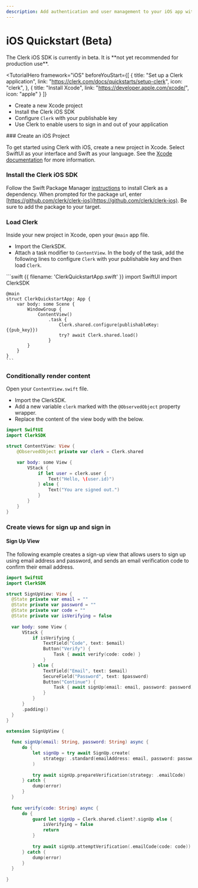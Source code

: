```yaml
---
description: Add authentication and user management to your iOS app with Clerk.
---
```


# iOS Quickstart (Beta)

<Callout type="warning">
  The Clerk iOS SDK is currently in beta. It is **not yet recommended for production use**.
</Callout>

<TutorialHero
  framework="iOS"
  beforeYouStart={[
    {
      title: "Set up a Clerk application",
      link: "https://clerk.com/docs/quickstarts/setup-clerk",
      icon: "clerk",
    },
    {
        title: "Install Xcode",
        link: "https://developer.apple.com/xcode/",
        icon: "apple"
    }
  ]}
>
  - Create a new Xcode project
  - Install the Clerk iOS SDK
  - Configure `Clerk` with your publishable key
  - Use Clerk to enable users to sign in and out of your application
</TutorialHero>

<Steps>
  ### Create an iOS Project

  To get started using Clerk with iOS, create a new project in Xcode. Select SwiftUI as your interface and Swift as your language.
  See the [Xcode documentation](https://developer.apple.com/documentation/xcode/creating-an-xcode-project-for-an-app) for more information.

  ### Install the Clerk iOS SDK

  Follow the Swift Package Manager [instructions](https://developer.apple.com/documentation/xcode/adding-package-dependencies-to-your-app) to install Clerk as a dependency.
  When prompted for the package url, enter [https://github.com/clerk/clerk-ios](https://github.com/clerk/clerk-ios). Be sure to add the package to your target.

  ### Load Clerk

  Inside your new project in Xcode, open your `@main` app file.

  - Import the ClerkSDK.
  - Attach a task modifier to `ContentView`. In the body of the task, add the following lines to configure `Clerk` with your publishable key and then load `Clerk`.

  <InjectKeys>
    ```swift {{ filename: 'ClerkQuickstartApp.swift' }}
    import SwiftUI
    import ClerkSDK

    @main
    struct ClerkQuickstartApp: App {
        var body: some Scene {
            WindowGroup {
                ContentView()
                    .task {
                        Clerk.shared.configure(publishableKey: {{pub_key}})
                        try? await Clerk.shared.load()
                    }
            }
        }
    }
    ```
  </InjectKeys>

  ### Conditionally render content

  Open your `ContentView.swift` file.

  - Import the ClerkSDK.
  - Add a new variable `clerk` marked with the `@ObservedObject` property wrapper.
  - Replace the content of the view body with the below.

  ```swift {{ filename: 'ContentView.swift' }}
  import SwiftUI
  import ClerkSDK

  struct ContentView: View {
      @ObservedObject private var clerk = Clerk.shared

      var body: some View {
          VStack {
              if let user = clerk.user {
                  Text("Hello, \(user.id)")
              } else {
                  Text("You are signed out.")
              }
          }
      }
  }
  ```

  ### Create views for sign up and sign in

  #### Sign Up View

  The following example creates a sign-up view that allows users to sign up using email address and password, and sends an email verification code to confirm their email address.

  ```swift {{ filename: 'SignUpView.swift' }}
  import SwiftUI
  import ClerkSDK

  struct SignUpView: View {
    @State private var email = ""
    @State private var password = ""
    @State private var code = ""
    @State private var isVerifying = false
    
    var body: some View {
        VStack {
            if isVerifying {
                TextField("Code", text: $email)
                Button("Verify") {
                    Task { await verify(code: code) }
                }
            } else {
                TextField("Email", text: $email)
                SecureField("Password", text: $password)
                Button("Continue") {
                    Task { await signUp(email: email, password: password) }
                }
            }
        }
        .padding()
    }
  }

  extension SignUpView {
    
    func signUp(email: String, password: String) async {
        do {
            let signUp = try await SignUp.create(
                strategy: .standard(emailAddress: email, password: password)
            )
            
            try await signUp.prepareVerification(strategy: .emailCode)
        } catch {
            dump(error)
        }
    }
    
    func verify(code: String) async {
        do {
            guard let signUp = Clerk.shared.client?.signUp else {
                isVerifying = false
                return
            }
            
            try await signUp.attemptVerification(.emailCode(code: code))
        } catch {
            dump(error)
        }
    }
    
  }
  ```
</Steps>
